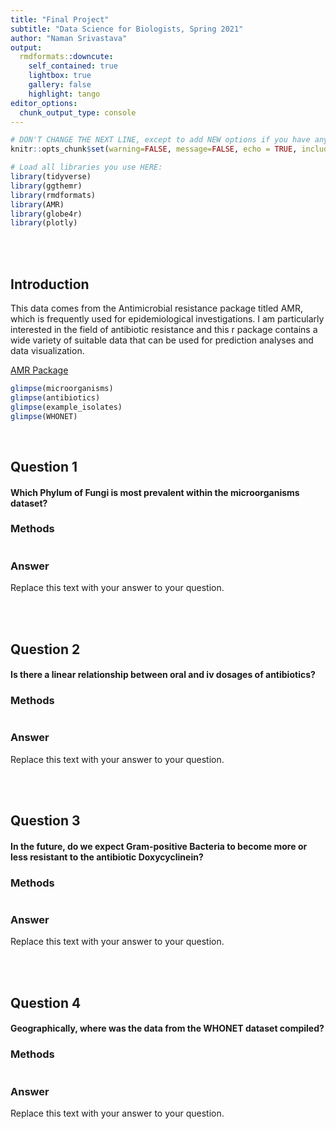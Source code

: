 ```yaml
---
title: "Final Project"
subtitle: "Data Science for Biologists, Spring 2021"
author: "Naman Srivastava"
output: 
  rmdformats::downcute:
    self_contained: true
    lightbox: true
    gallery: false
    highlight: tango
editor_options: 
  chunk_output_type: console
---
```


```r
# DON'T CHANGE THE NEXT LINE, except to add NEW options if you have any.
knitr::opts_chunk$set(warning=FALSE, message=FALSE, echo = TRUE, include = TRUE)

# Load all libraries you use HERE:
library(tidyverse)
library(ggthemr)
library(rmdformats)
library(AMR)
library(globe4r)
library(plotly)
```

<br><br>

## Introduction

This data comes from the Antimicrobial resistance package titled AMR, which is frequently used for epidemiological investigations. I am particularly interested in the field of antibiotic resistance and this r package contains a wide variety of suitable data that can be used for prediction analyses and data visualization.

[AMR Package](https://msberends.github.io/AMR/index.html)

```r

glimpse(microorganisms)
glimpse(antibiotics)
glimpse(example_isolates)
glimpse(WHONET)

```

<br>

## Question 1

#### Which Phylum of Fungi is most prevalent within the microorganisms dataset?

### Methods

```r



```


### Answer

Replace this text with your answer to your question.


<br><br>

## Question 2

#### Is there a linear relationship between oral and iv dosages of antibiotics?

### Methods

```r



```


### Answer

Replace this text with your answer to your question.

<br><br>

## Question 3

#### In the future, do we expect Gram-positive Bacteria to become more or less resistant to the antibiotic Doxycyclinein?

### Methods

```r



```


### Answer

Replace this text with your answer to your question.


<br><br>

## Question 4

#### Geographically, where was the data from the WHONET dataset compiled?

### Methods

```r



```


### Answer

Replace this text with your answer to your question.
